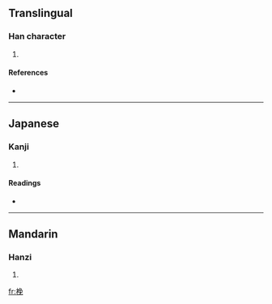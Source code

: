 ==Translingual==

===Han character===
{{Han char|rn=75|rad=木|as=07|sn=11|four=|canj=木弓日山 (DNAU), X木弓日山 (XDNAU)}}

# {{defn|Han|sort=木07}}

====References====
* {{Han ref|kx=0529.100|dkj=14855|hdz=21218.030|uh=689A|ud=26778}}

----

==Japanese==

===Kanji===
{{ja-kanji|grade=|rs=木07}}

# {{defn|Japanese|sort=木07}}

====Readings====
* {{ja-readings|on=[[ばん]] (ban), [[まん]] (man)|kun=}}

----

==Mandarin==

===Hanzi===
{{cmn-hanzi|pin=[[wǎn]] ([[wan3]])|wg=wan<sup>3</sup>}}

# {{defn|Mandarin|sort=木07}}

[[fr:梚]]